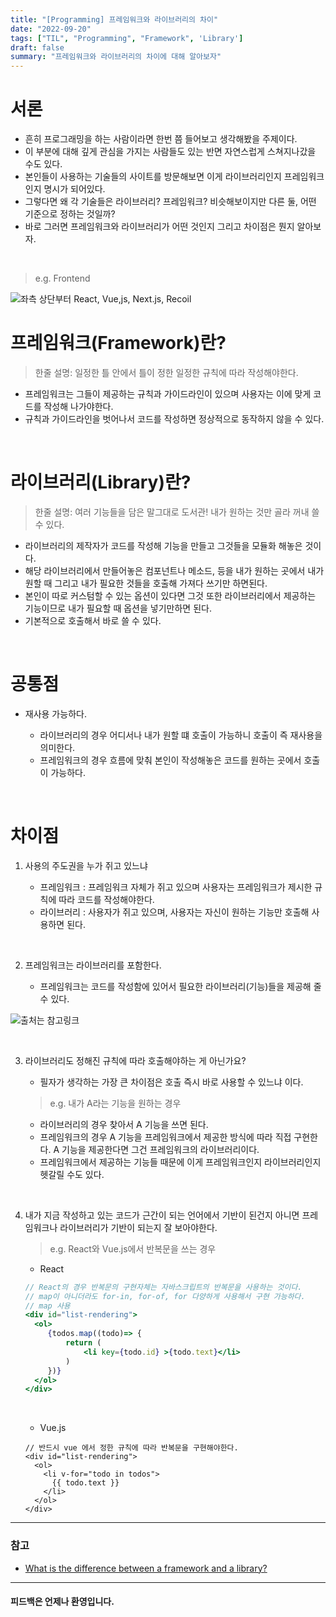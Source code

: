 ```yaml
---
title: "[Programming] 프레임워크와 라이브러리의 차이"
date: "2022-09-20"
tags: ["TIL", "Programming", "Framework", 'Library']
draft: false
summary: "프레임워크와 라이브러리의 차이에 대해 알아보자"
---
```


# 서론

- 흔히 프로그래밍을 하는 사람이라면 한번 쯤 들어보고 생각해봤을 주제이다.
- 이 부분에 대해 깊게 관심을 가지는 사람들도 있는 반면 자연스럽게 스쳐지나갔을 수도 있다.
- 본인들이 사용하는 기술들의 사이트를 방문해보면 이게 라이브러리인지 프레임워크인지 명시가 되어있다.
- 그렇다면 왜 각 기술들은 라이브러리? 프레임워크? 비슷해보이지만 다른 둘, 어떤 기준으로 정하는 것일까?
- 바로 그러면 프레임워크와 라이브러리가 어떤 것인지 그리고 차이점은 뭔지 알아보자.

&nbsp;

> e.g. Frontend

![좌측 상단부터 React, Vue,js, Next.js, Recoil](/assets/posts/til/Programming/framework&library/05.png)



# 프레임워크(Framework)란?

> 한줄 설명: 일정한 틀 안에서 틀이 정한 일정한 규칙에 따라 작성해야한다.

- 프레임워크는 그들이 제공하는 규칙과 가이드라인이 있으며 사용자는 이에 맞게 코드를 작성해 나가야한다.
- 규칙과 가이드라인을 벗어나서 코드를 작성하면 정상적으로 동작하지 않을 수 있다.

&nbsp;

# 라이브러리(Library)란?

> 한줄 설명: 여러 기능들을 담은 말그대로 도서관! 내가 원하는 것만 골라 꺼내 쓸 수 있다.

- 라이브러리의 제작자가 코드를 작성해 기능을 만들고 그것들을 모듈화 해놓은 것이다.
- 해당 라이브러리에서 만들어놓은 컴포넌트나 메소드, 등을 내가 원하는 곳에서 내가 원할 때 그리고 내가 필요한 것들을 호출해 가져다 쓰기만 하면된다.
- 본인이 따로 커스텀할 수 있는 옵션이 있다면 그것 또한 라이브러리에서 제공하는 기능이므로 내가 필요할 때 옵션을 넣기만하면 된다.
- 기본적으로 호출해서 바로 쓸 수 있다.

&nbsp;

# 공통점

- 재사용 가능하다.

    - 라이브러리의 경우 어디서나 내가 원할 떄 호출이 가능하니 호출이 즉 재사용을 의미한다.
    - 프레임워크의 경우 흐름에 맞춰 본인이 작성해놓은 코드를 원하는 곳에서 호출이 가능하다.

&nbsp;

# 차이점

1. 사용의 주도권을 누가 쥐고 있느냐

    - 프레임워크 : 프레임워크 자체가 쥐고 있으며 사용자는 프레임워크가 제시한 규칙에 따라 코드를 작성해야한다.
    - 라이브러리 : 사용자가 쥐고 있으며, 사용자는 자신이 원하는 기능만 호출해 사용하면 된다.

&nbsp;

2. 프레임워크는 라이브러리를 포함한다.

    - 프레임워크는 코드를 작성함에 있어서 필요한 라이브러리(기능)들을 제공해 줄 수 있다.

![출처는 참고링크](/assets/posts/til/Programming/framework&library/06.png)

&nbsp;

3. 라이브러리도 정해진 규칙에 따라 호출해야하는 게 아닌가요?

    - 필자가 생각하는 가장 큰 차이점은 호출 즉시 바로 사용할 수 있느냐 이다.

    > e.g. 내가 A라는 기능을 원하는 경우

    - 라이브러리의 경우 찾아서 A 기능을 쓰면 된다.
    - 프레임워크의 경우 A 기능을 프레임워크에서 제공한 방식에 따라 직접 구현한다. A 기능을 제공한다면 그건 프레임워크의 라이브러리이다.
    - 프레임워크에서 제공하는 기능들 때문에 이게 프레임워크인지 라이브러리인지 헷갈릴 수도 있다.


&nbsp;

4. 내가 지금 작성하고 있는 코드가 근간이 되는 언어에서 기반이 된건지 아니면 프레임워크나 라이브러리가 기반이 되는지 잘 보아야한다.

    > e.g. React와 Vue.js에서 반복문을 쓰는 경우

    - React

    ```jsx
    // React의 경우 반복문의 구현자체는 자바스크립트의 반복문을 사용하는 것이다.
    // map이 아니더라도 for-in, for-of, for 다양하게 사용해서 구현 가능하다.
    // map 사용
    <div id="list-rendering">
      <ol>
         {todos.map((todo)=> {
             return (
                 <li key={todo.id} >{todo.text}</li>
             )
         })}
      </ol>
    </div>
    ```
   &nbsp;

    - Vue.js

    ```vue
    // 반드시 vue 에서 정한 규칙에 따라 반복문을 구현해야한다.
    <div id="list-rendering">
      <ol>
        <li v-for="todo in todos">
          {{ todo.text }}
        </li>
      </ol>
    </div>
    ```



---


### 참고
- [What is the difference between a framework and a library?](https://stackoverflow.com/questions/148747/what-is-the-difference-between-a-framework-and-a-library)


---


#### 피드백은 언제나 환영입니다.